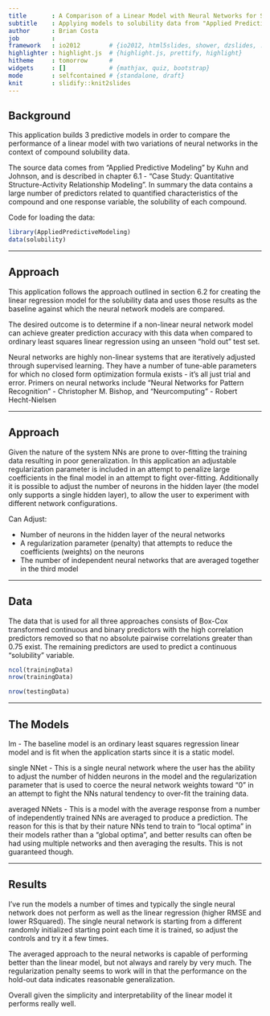 ```yaml
---
title       : A Comparison of a Linear Model with Neural Networks for Solubility Data
subtitle    : Applying models to solubility data from "Applied Predictive Modeling"
author      : Brian Costa
job         : 
framework   : io2012        # {io2012, html5slides, shower, dzslides, ...}
highlighter : highlight.js  # {highlight.js, prettify, highlight}
hitheme     : tomorrow      # 
widgets     : []            # {mathjax, quiz, bootstrap}
mode        : selfcontained # {standalone, draft}
knit        : slidify::knit2slides
---
```


## Background

This application builds 3 predictive models in order to compare the performance of a linear model with two variations of neural networks in the context of compound solubility data.

The source data comes from "Applied Predictive Modeling" by Kuhn and Johnson, and is described in chapter 6.1 - "Case Study: Quantitative Structure-Activity Relationship Modeling". In summary the data contains a large number of predictors related to quantified characteristics of the compound and one response variable, the solubility of each compound.

Code for loading the data:


```r
library(AppliedPredictiveModeling)
data(solubility)
```

---

## Approach

This application follows the approach outlined in section 6.2 for creating the linear regression model for the solubility data and uses those results as the baseline against which the neural network models are compared.

The desired outcome is to determine if a non-linear neural network model can achieve greater prediction accuracy with this data when compared to ordinary least squares linear regression using an unseen "hold out" test set.

Neural networks are highly non-linear systems that are iteratively adjusted through supervised learning.  They have a number of tune-able parameters for which no closed form optimization formula exists - it's all just trial and error.  Primers on neural networks include "Neural Networks for Pattern Recognition" - Christopher M. Bishop, and "Neurcomputing" - Robert Hecht-Nielsen

---

## Approach

Given the nature of the system NNs are prone to over-fitting the training data resulting in poor generalization.  In this application an adjustable regularization parameter is included in an attempt to penalize large coefficients in the final model in an attempt to fight over-fitting.  Additionally it is possible to adjust the number of neurons in the hidden layer (the model only supports a single hidden layer), to allow the user to experiment with different network configurations.

Can Adjust:

- Number of neurons in the hidden layer of the neural networks
- A regularization parameter (penalty) that attempts to reduce the coefficients (weights) on the neurons
- The number of independent neural networks that are averaged together in the third model 

---

## Data

The data that is used for all three approaches consists of Box-Cox transformed continuous and binary predictors with the high correlation predictors removed so that no absolute pairwise correlations greater than 0.75 exist.  The remaining predictors are used to predict a continuous "solubility" variable.

```r
ncol(trainingData)
nrow(trainingData)
```

```r
nrow(testingData)
```

---

## The Models

lm - The baseline model is an ordinary least squares regression linear model and is fit when the application starts since it is a static model.

single NNet - This is a single neural network where the user has the ability to adjust the number of hidden neurons in the model and the regularization parameter that is used to coerce the neural network weights toward "0" in an attempt to fight the NNs natural tendency to over-fit the training data.

averaged NNets - This is a model with the average response from a number of independently trained NNs are averaged to produce a prediction.  The reason for this is that by their nature NNs tend to train to "local optima" in their models rather than a "global optima", and better results can often be had using multiple networks and then averaging the results.  This is not guaranteed though.




---
## Results

I've run the models a number of times and typically the single neural network does not perform as well as the linear regression (higher RMSE and lower RSquared).  The single neural network is starting from a different randomly initialized starting point each time it is trained, so adjust the controls and try it a few times.

The averaged approach to the neural networks is capable of performing better than the linear model, but not always and rarely by very much.  The regularization penalty seems to work will in that the performance on the hold-out data indicates reasonable generalization.

Overall given the simplicity and interpretability of the linear model it performs really well.


